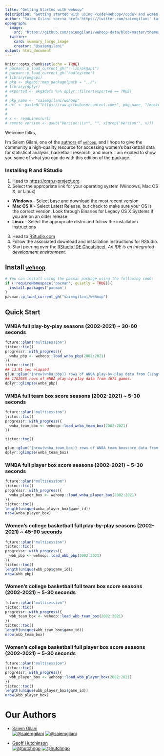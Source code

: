 ```yaml
---
title: "Getting Started with wehoop"
description: "Getting started with using <code>wehoop</code> and women's basketball data."
author: "Saiem Gilani <br><a href='https://twitter.com/saiemgilani' target='blank'><img src='https://img.shields.io/twitter/follow/saiemgilani?color=blue&amp;label=%40saiemgilani&amp;logo=twitter&amp;style=for-the-badge' alt='@saiemgilani'/></a> <a href='https://github.com/saiemgilani' target='blank'><img src='https://img.shields.io/github/followers/saiemgilani?color=eee&amp;logo=Github&amp;style=for-the-badge' alt='@saiemgilani'/></a>"
opengraph:
  image: 
    src: "https://github.com/saiemgilani/wehoop-data/blob/master/themes/wehoop_gh.png?raw=true"
  twitter:
    card: summary_large_image
    creator: "@saiemgilani"
output: html_document
---
```

```r
knitr::opts_chunk$set(echo = TRUE)
# pacman::p_load_current_gh("r-lib/pkgapi")
# pacman::p_load_current_gh("hadley/emo")
# library(pkgapi)
# pkg <- pkgapi::map_package(path = "../")
# library(dplyr)
# exported <- pkg$defs %>% dplyr::filter(exported == TRUE)
# 
# pkg_name <- "saiemgilani/wehoop"
# url <- paste0("https://raw.githubusercontent.com/", pkg_name, "/master/DESCRIPTION")
# 
# 
# x <- readLines(url)
# remote_version <- gsub("Version:\\s*", "", x[grep('Version:', x)])
```

Welcome folks,

I'm Saiem Gilani, one of the [authors](https://saiemgilani.github.io/wehoop/authors.html "Authors and contributors to wehoop") of [`wehoop`](https://saiemgilani.github.io/wehoop/), and I hope to give the community a high-quality resource for accessing women's basketball data for statistical analysis, basketball research, and more. I am excited to show you some of what you can do with this edition of the package.

### **Installing R and RStudio**

1.  Head to <https://cran.r-project.org>
2.  Select the appropriate link for your operating system (Windows, Mac OS X, or Linux)

-   **Windows** - Select base and download the most recent version
-   **Mac OS X** - Select Latest Release, but check to make sure your OS is the correct version. Look through Binaries for Legacy OS X Systems if you are on an older release
-   **Linux** - Select the appropriate distro and follow the installation instructions

3.  Head to [RStudio.com](https://www.rstudio.com/products/rstudio/download/#download "Download the appropriate version of RStudio (Free) for your operating system to use with R")
4.  Follow the associated download and installation instructions for RStudio.
5.  Start peering over the [RStudio IDE Cheatsheet](https://github.com/rstudio/cheatsheets/raw/master/rstudio-ide.pdf). *An IDE is an integrated development environment.*


## **Install** [**`wehoop`**](https://saiemgilani.github.io/wehoop/)
```r
# You can install using the pacman package using the following code:
if (!requireNamespace('pacman', quietly = TRUE)){
  install.packages('pacman')
}
pacman::p_load_current_gh("saiemgilani/wehoop")
```

## **Quick Start**

### **WNBA full play-by-play seasons (2002-2021) ~ 30-60 seconds**
```r
future::plan("multisession")
tictoc::tic()
progressr::with_progress({
  wnba_pbp <- wehoop::load_wnba_pbp(2002:2021)
})
tictoc::toc()
## 13.91 sec elapsed
glue::glue("{nrow(wnba_pbp)} rows of WNBA play-by-play data from {length(unique(wnba_pbp$game_id))} games.")
## 1782985 rows of WNBA play-by-play data from 4674 games.
dplyr::glimpse(wnba_pbp)
```

### **WNBA full team box score seasons (2002-2021) ~ 5-30 seconds**
```r
future::plan("multisession")
tictoc::tic()
progressr::with_progress({
  wnba_team_box <- wehoop::load_wnba_team_box(2002:2021)
})

tictoc::toc()

glue::glue("{nrow(wnba_team_box)} rows of WNBA team boxscore data from {length(unique(wnba_team_box$game_id))} games.")
dplyr::glimpse(wnba_team_box)
```

### **WNBA full player box score seasons (2002-2021) ~ 5-30 seconds**
```r
future::plan("multisession")
tictoc::tic()
progressr::with_progress({
  wnba_player_box <- wehoop::load_wnba_player_box(2002:2021)
})
tictoc::toc()
length(unique(wnba_player_box$game_id))
nrow(wnba_player_box)
```

### **Women's college basketball full play-by-play seasons (2002-2021) ~ 45-90 seconds**

```r
future::plan("multisession")
tictoc::tic()
progressr::with_progress({
  wbb_pbp <- wehoop::load_wbb_pbp(2002:2021)
})
tictoc::toc()
length(unique(wbb_pbp$game_id))
nrow(wbb_pbp)
```

### **Women's college basketball full team box score seasons (2002-2021) ~ 5-30 seconds**

```r
future::plan("multisession")
tictoc::tic()
progressr::with_progress({
  wbb_team_box <- wehoop::load_wbb_team_box(2002:2021)
})
tictoc::toc()
length(unique(wbb_team_box$game_id))
nrow(wbb_team_box)
```

### **Women's college basketball full player box score seasons (2002-2021) ~ 5-30 seconds**

```r
future::plan("multisession")
tictoc::tic()
progressr::with_progress({
  wbb_player_box <- wehoop::load_wbb_player_box(2002:2021)
})
tictoc::toc()
length(unique(wbb_player_box$game_id))
nrow(wbb_player_box)
```


# **Our Authors**

-   [Saiem Gilani](https://twitter.com/saiemgilani)       
<a href="https://twitter.com/saiemgilani" target="blank"><img src="https://img.shields.io/twitter/follow/saiemgilani?color=blue&label=%40saiemgilani&logo=twitter&style=for-the-badge" alt="@saiemgilani" /></a>
<a href="https://github.com/saiemgilani" target="blank"><img src="https://img.shields.io/github/followers/saiemgilani?color=eee&logo=Github&style=for-the-badge" alt="@saiemgilani" /></a>

-   [Geoff Hutchinson](https://twitter.com/hutchngo)       
<a href="https://twitter.com/hutchngo" target="blank"><img src="https://img.shields.io/twitter/follow/hutchngo?color=blue&label=%40hutchngo&logo=twitter&style=for-the-badge" alt="@hutchngo" /></a>
<a href="https://github.com/hutchngo" target="blank"><img src="https://img.shields.io/github/followers/hutchngo?color=eee&logo=Github&style=for-the-badge" alt="@hutchngo" /></a>


